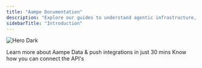 ```yaml
---
title: "Aampe Documentation"
description: "Explore our guides to understand agentic infrastructure, integrate Aampe, and access API references to get started fast."
sidebarTitle: "Introduction"
---
```


<img
  className="hidden dark:block"
  src="/images/hero-dark.png"
  alt="Hero Dark"
/>

<Card title="Knowledge Hub" href="/knowledge-hub/introduction" img="/images/KnowMore.webp" cta="See Details">
  Learn more about Aampe
</Card>

<Card title="Integration" img="/images/Integrations.webp" cta="See Details">
  Data & push integrations in just 30 mins
</Card>

<Card title="Api Reference" img="/images/API.webp" cta="See Details">
  Know how you can connect the API's
</Card>